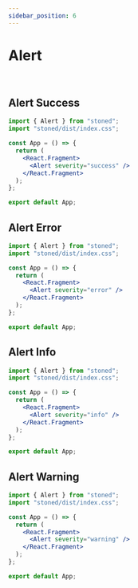```yaml
---
sidebar_position: 6
---
```


# Alert


<br />

## Alert Success

<Alert severity="success" />

```jsx title="src/App.js"
import { Alert } from "stoned";
import "stoned/dist/index.css";

const App = () => {
  return (
    <React.Fragment>
      <Alert severity="success" />
    </React.Fragment>
  );
};

export default App;
```

## Alert Error

<Alert severity="error" />

```jsx title="src/App.js"
import { Alert } from "stoned";
import "stoned/dist/index.css";

const App = () => {
  return (
    <React.Fragment>
      <Alert severity="error" />
    </React.Fragment>
  );
};

export default App;
```

## Alert Info

<Alert severity="info" />

```jsx title="src/App.js"
import { Alert } from "stoned";
import "stoned/dist/index.css";

const App = () => {
  return (
    <React.Fragment>
      <Alert severity="info" />
    </React.Fragment>
  );
};

export default App;
```

## Alert Warning

<Alert severity="warning" />

```jsx title="src/App.js"
import { Alert } from "stoned";
import "stoned/dist/index.css";

const App = () => {
  return (
    <React.Fragment>
      <Alert severity="warning" />
    </React.Fragment>
  );
};

export default App;
```
